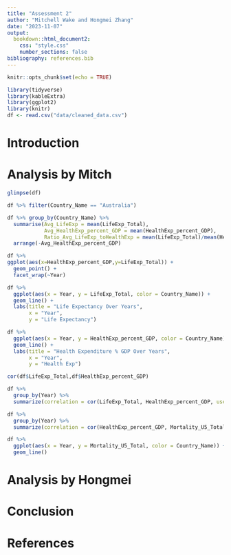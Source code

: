 ```yaml
---
title: "Assessment 2"
author: "Mitchell Wake and Hongmei Zhang"
date: "2023-11-07"
output: 
  bookdown::html_document2:
    css: "style.css"
    number_sections: false 
bibliography: references.bib
---
```


```r
knitr::opts_chunk$set(echo = TRUE)
```

```r
library(tidyverse)
library(kableExtra)
library(ggplot2)
library(knitr)
df <- read.csv("data/cleaned_data.csv")

```



# Introduction


# Analysis by Mitch

```r
glimpse(df)
```
```r
df %>% filter(Country_Name == "Australia")
```

```r
df %>% group_by(Country_Name) %>%
  summarise(Avg_LifeExp = mean(LifeExp_Total),
            Avg_HealthExp_percent_GDP = mean(HealthExp_percent_GDP),
            Ratio_Avg_LifeExp_toHealthExp = mean(LifeExp_Total)/mean(HealthExp_percent_GDP)) %>%
  arrange(-Avg_HealthExp_percent_GDP)
```



```r
df %>%
ggplot(aes(x=HealthExp_percent_GDP,y=LifeExp_Total)) +
  geom_point() +
  facet_wrap(~Year)
```
```r
df %>%
  ggplot(aes(x = Year, y = LifeExp_Total, color = Country_Name)) +
  geom_line() +
  labs(title = "Life Expectancy Over Years",
       x = "Year",
       y = "Life Expectancy")
```
```r
df %>%
  ggplot(aes(x = Year, y = HealthExp_percent_GDP, color = Country_Name)) +
  geom_line() +
  labs(title = "Health Expenditure % GDP Over Years",
       x = "Year",
       y = "Health Exp")
```

```r
cor(df$LifeExp_Total,df$HealthExp_percent_GDP)
```

```r
df %>%
  group_by(Year) %>%
  summarize(correlation = cor(LifeExp_Total, HealthExp_percent_GDP, use = "complete.obs"))
```
```r
df %>%
  group_by(Year) %>%
  summarize(correlation = cor(HealthExp_percent_GDP, Mortality_U5_Total, use = "complete.obs"))
```
```r
df %>%
  ggplot(aes(x = Year, y = Mortality_U5_Total, color = Country_Name)) +
  geom_line() 
```



# Analysis by Hongmei


# Conclusion


# References



